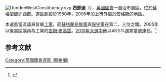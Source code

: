 {{noteTA
|G1=UK Places
}}
[[File:DundeeWestConstituency.svg|right]]
'''西鄧迪'''（{{lang-en|Dundee West}}），[[英國|英國]][[英國國會|國會]]一自治市選區，位於[[蘇格蘭|蘇格蘭]][[鄧迪|鄧迪]]西部。選區創設於1950年，2005年加上市外屬於[[安格斯|安格斯]]的地區。

本選區當區議員皆屬[[工黨_(英國)|工黨]]，而[[蘇格蘭民族黨|蘇格蘭民族黨]]與[[保守黨_(英國)|保守黨]]在第二、三位之間。2005年以後當區議員為工黨的[[吉姆·麥高雲|吉姆·麥高雲]]。[[2010年英國大選|2010年大選中]]他以48.5%選票當選連任。<ref name="">{{cite news
|publisher=[[英國廣播公司|英國廣播公司]]
|date=2010年5月7日
|title=Election 2010/Constituency/Dundee West
|url=http://news.bbc.co.uk/1/shared/election2010/results/constituency/816.stm
|accessdate=2010年5月11日
|archive-date=2018年4月28日
|archive-url=https://web.archive.org/web/20180428180710/http://news.bbc.co.uk/1/shared/election2010/results/constituency/816.stm
|dead-url=no
}}</ref>

==参考文献==
<div class="references-small">
<references></references>
</div>

{{DEFAULTSORT:Dundee West (UK Parliament constituency)}}
{{英國國會選區 (蘇格蘭)}}
[[Category:英國國會選區_(蘇格蘭)|Category:英國國會選區 (蘇格蘭)]]
